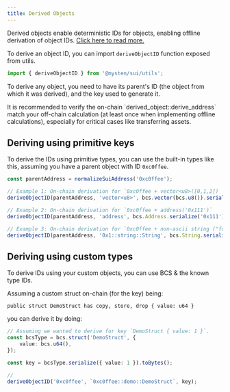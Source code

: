 ```yaml
---
title: Derived Objects
---
```


Derived objects enable deterministic IDs for objects, enabling offline derivation of object IDs.
[Click here to read more.](https://docs.sui.io/concepts/sui-move-concepts/derived-objects)

To derive an object ID, you can import `deriveObjectID` function exposed from utils.

```typescript
import { deriveObjectID } from '@mysten/sui/utils';
```

To derive any object, you need to have its parent's ID (the object from which it was derived), and
the key used to generate it.

<Callout type="warn">
	It is recommended to verify the on-chain `derived_object::derive_address` match your off-chain
	calculation (at least once when implementing offline calculations), especially for critical cases
	like transferring assets.
</Callout>

## Deriving using primitive keys

To derive the IDs using primitive types, you can use the built-in types like this, assuming you have
a parent object with ID `0xc0ffee`.

```typescript
const parentAddress = normalizeSuiAddress('0xc0ffee');

// Example 1: On-chain derivation for `0xc0ffee + vector<u8>([0,1,2])
deriveObjectID(parentAddress, 'vector<u8>', bcs.vector(bcs.u8()).serialize([0, 1, 2]).toBytes());

// Example 2: On-chain derivation for `0xc0ffee + address('0x111')`
deriveObjectID(parentAddress, 'address', bcs.Address.serialize('0x111').toBytes());

// Example 3: On-chain derivation for `0xc0ffee + non-ascii string ("foo")`
deriveObjectID(parentAddress, '0x1::string::String', bcs.String.serialize('foo').toBytes());
```

## Deriving using custom types

To derive IDs using your custom objects, you can use BCS & the known type IDs.

Assuming a custom struct on-chain (for the key) being:

```move
public struct DemoStruct has copy, store, drop { value: u64 }
```

you can derive it by doing:

```typescript
// Assuming we wanted to derive for key `DemoStruct { value: 1 }`.
const bcsType = bcs.struct('DemoStruct', {
	value: bcs.u64(),
});

const key = bcsType.serialize({ value: 1 }).toBytes();

//
deriveObjectID('0xc0ffee', `0xc0ffee::demo::DemoStruct`, key);
```

